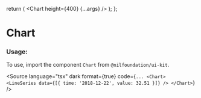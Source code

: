 
<Meta title="Data display/Chart" component={Chart} />

  return (
    <Chart height={400} {...args} />
  );
};

# Chart

<Canvas isColumn>
  <Story name="Line chart">
    <Template>
      <LineSeries
        data={[
          { time: "2018-12-22", value: 23 },
          { time: "2018-12-23", value: 54 },
          { time: "2018-12-24", value: 36 },
          { time: "2018-12-25", value: 48 },
          { time: "2018-12-26", value: 24 },
          { time: "2018-12-27", value: 73 },
          { time: "2018-12-28", value: 287 },
          { time: "2018-12-29", value: 96 },
          { time: "2018-12-30", value: 37 },
          { time: "2018-12-31", value: 54 },
          { time: "2019-01-01", value: 62 },
          { time: "2019-01-02", value: 71 },
          { time: "2019-01-03", value: 88 },
          { time: "2019-01-04", value: 99 },
          { time: "2019-01-05", value: 13 },
          { time: "2019-01-06", value: 28 },
          { time: "2019-01-07", value: 92 },
        ]}
      />
    </Template>
  </Story>
  <Story
    name="Candlestick chart"
    parameters={getFigmaParameters(
      "https://www.figma.com/file/YjE625ScDMf2ILjWB1sTMc/System?type=design&node-id=353-204999&mode=design&t=Xa4chShG78HsBTlk-0"
    )}
  >
    <Template>
      <CandlestickSeries
        data={[
          { time: "2018-10-19", open: 180.34, high: 180.99, low: 178.57, close: 179.85 },
          { time: "2018-10-22", open: 180.82, high: 181.4, low: 177.56, close: 178.75 },
          { time: "2018-10-23", open: 175.77, high: 179.49, low: 175.44, close: 178.53 },
          { time: "2018-10-24", open: 178.58, high: 182.37, low: 176.31, close: 176.97 },
          { time: "2018-10-25", open: 177.52, high: 180.5, low: 176.83, close: 179.07 },
          { time: "2018-10-26", open: 176.88, high: 177.34, low: 170.91, close: 172.23 },
          { time: "2018-10-29", open: 173.74, high: 175.99, low: 170.95, close: 173.2 },
        ]}
      />
    </Template>
  </Story>
  <Story
    name="Histogram chart"
    parameters={getFigmaParameters(
      "https://www.figma.com/file/YjE625ScDMf2ILjWB1sTMc/System?type=design&node-id=353-205666&mode=design&t=Xa4chShG78HsBTlk-0"
    )}
  >
    <Template>
      <HistogramSeries
        data={[
          { time: "2018-12-22", value: 54 },
          { time: "2018-12-23", value: 23 },
          { time: "2018-12-24", value: 44 },
          { time: "2018-12-25", value: 85 },
          { time: "2018-12-26", value: 75 },
          { time: "2018-12-27", value: 63 },
          { time: "2018-12-28", value: 51 },
        ]}
      />
    </Template>
  </Story>
</Canvas>

<ArgsTable of={Chart} />

### Usage:

To use, import the component `Chart` from `@nilfoundation/ui-kit`.

<Source
  language="tsx"
  dark
  format={true}
  code={`
        ...
        <Chart>
          <LineSeries data={[{ time: '2018-12-22', value: 32.51 }]} />
        </Chart>
  `}
/>
